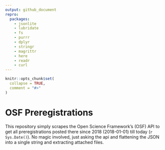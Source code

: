 ```yaml
---
output: github_document
repro:
  packages:
    - jsonlite
    - lubridate
    - fs
    - purrr
    - dplyr
    - stringr
    - magrittr
    - here
    - readr
    - curl
---
```


<!-- README.md is generated from README.Rmd. Please edit that file -->

```r
knitr::opts_chunk$set(
  collapse = TRUE,
  comment = "#>"
)
```

# OSF Preregistrations

<!-- badges: start -->
<!-- badges: end -->

This repository simply scrapes the Open Science Framework's (OSF) API to get all preregistrations posted there since 2018 (2018-01-01) till today (`r Sys.Date()`).
No magic involved, just asking the api and flattening the JSON into a single string and extracting attached files.
